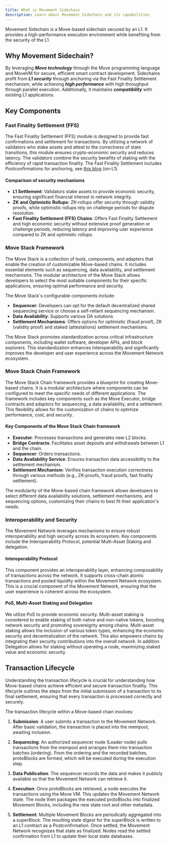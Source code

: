 ```yaml
---
title: What is Movement Sidechain
description: Learn about Movement Sidechain and its capabilities
---
```


Movement Sidechain is a Move-based sidechain secured by an L1. It provides a high-performance execution environment while benefiting from the security of the L1.

## Why Movement Sidechain?

By leveraging _**Move technology**_ through the Move programming language and MoveVM for secure, efficient smart contract development. Sidechains profit from _**L1 security**_ through anchoring via the Fast Finality Settlement mechanism, while achieving _**high performance**_ with high throughput through parallel execution. Additionally, it maintains _**compatibility**_ with existing L1 applications.

## Key Components

### Fast Finality Settlement (FFS)

The Fast Finality Settlement (FFS) module is designed to provide fast confirmations and settlement for transactions. By utilizing a network of validators who stake assets and attest to the correctness of state transitions, this module ensures crypto-economic security and reduces latency. The validators combine the security benefits of staking with the efficiency of rapid transaction finality. The Fast Finality Settlement includes Postconfirmations for anchoring, see [this blog](https://blog.movementlabs.xyz/article/postconfirmations-L2s-rollups-blockchain-movement) (on-L1).

#### Comparison of security mechanisms

- **L1 Settlement**: Validators stake assets to provide economic security, ensuring significant financial interest in network integrity.
- **ZK and Optimistic Rollups**: ZK-rollups offer security through validity proofs, while optimistic rollups rely on challenge periods for dispute resolution.
- **Fast Finality Settlement (FFS) Chains**: Offers Fast Finality Settlement and high economic security without extensive proof generation or challenge periods, reducing latency and improving user experience compared to ZK and optimistic rollups.


### Move Stack Framework

The Move Stack is a collection of tools, components, and adapters that enable the creation of customizable Move-based chains. It includes essential elements such as sequencing, data availability, and settlement mechanisms. The modular architecture of the Move Stack allows developers to select the most suitable components for their specific applications, ensuring optimal performance and security.

The Move Stack's configurable components include:

- **Sequencer**: Developers can opt for the default decentralized shared sequencing service or choose a self-reliant sequencing mechanism.
- **Data Availability**: Supports various DA solutions
- **Settlement Mechanisms**: Offers options for optimistic (fraud proof), ZK (validity proof) and staked (attestations) settlement mechanisms.

The Move Stack promotes standardization across critical infrastructure components, including wallet software, developer APIs, and block explorers. This standardization enhances interoperability and significantly improves the developer and user experience across the Movement Network ecosystem.

### Move Stack Chain Framework

The Move Stack Chain framework provides a blueprint for creating Move-based chains. It is a modular architecture where components can be configured to meet the specific needs of different applications. The framework includes key components such as the Move Executor, bridge contracts and adaptors for sequencing, a data availability, and a settlement. This flexibility allows for the customization of chains to optimize performance, cost, and security.

#### Key Components of the Move Stack Chain framework

- **Executor**: Processes transactions and generates new L2 blocks.
- **Bridge Contracts**: Facilitates asset deposits and withdrawals between L1 and the chain.
- **Sequencer**: Orders transactions.
- **Data Availability Service**: Ensures transaction data accessibility to the settlement mechanism.
- **Settlement Mechanism**: Verifies transaction execution correctness through various methods (e.g., ZK-proofs, fraud proofs, fast finality settlement).

The modularity of the Move-based chain framework allows developers to select different data availability solutions, settlement mechanisms, and sequencing options, customizing their chains to best fit their application's needs.

### Interoperability and Security

The Movement Network leverages mechanisms to ensure robust interoperability and high security across its ecosystem. Key components include the Interoperability Protocol, potential Multi-Asset Staking and delegation.

#### Interoperability Protocol

This component provides an interoperability layer, enhancing composability of transactions across the network. It supports cross-chain atomic transactions and pooled liquidity within the Movement Network ecosystem. This is a crucial component of the Movement Network, ensuring that the user experience is coherent across the ecosystem.

#### PoS, Multi-Asset Staking and Delegation

We utilize PoS to provide economic security. Multi-asset staking is considered to enable staking of both native and non-native tokens, boosting network security and promoting sovereignty among chains. Multi-asset staking allows the inclusion of various token types, enhancing the economic security and decentralization of the network. This also empowers chains by integrating their security contributions into the overall network. In addition Delegation allows for staking without operating a node, maximizing staked value and economic security.

## Transaction Lifecycle

Understanding the transaction lifecycle is crucial for understanding how Move-based chains achieve efficient and secure transaction finality. This lifecycle outlines the steps from the initial submission of a transaction to its final settlement, ensuring that every transaction is processed correctly and securely.

The transaction lifecycle within a Move-based chain involves:

1. **Submission**:
A user submits a transaction to the Movement Network. After basic validation, the transaction is placed into the mempool, awaiting inclusion.

2. **Sequencing**:
An authorized sequencer node (Leader node) pulls transactions from the mempool and arranges them into transaction batches (ordering). From the ordering and the recorded batches, protoBlocks are formed, which will be executed during the execution step.

3. **Data Publication**:
The sequencer records the data and makes it publicly available so that the Movement Network can retrieve it.

4. **Execution**:
Once protoBlocks are retrieved, a node executes the transactions using the Move VM. This updates the Movement Network state. The node then packages the executed protoBlocks into finalized Movement Blocks, including the new state root and other metadata.

5. **Settlement**:
Multiple Movement Blocks are periodically aggregated into a superBlock. The resulting state digest for the superBlock is written to an L1 contract as a Postconfirmation. Once settled, the Movement Network recognizes that state as finalized. Nodes read the settled confirmation from L1 to update their local state databases.
